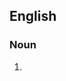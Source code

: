 ==English==

===Noun===
{{head|en|noun plural form|head=[[northern|Northern]] [[Europeans]]}}

# {{plural of|Northern European|lang=en}}